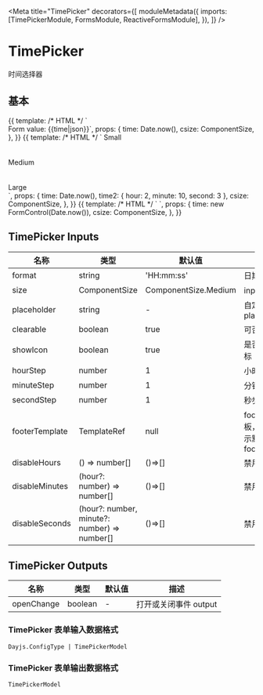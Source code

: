 

<Meta
  title="TimePicker"
  decorators={[
    moduleMetadata({
      imports: [TimePickerModule, FormsModule, ReactiveFormsModule],
    }),
  ]}
/>

# TimePicker

时间选择器

## 基本

<Canvas>
  <Story name="Basic" height="400px">
    {{
      template: /* HTML */ `<aui-time-picker
          [(ngModel)]="time"
          [size]="csize.Small"
          placeholder="select time"
          required
        ></aui-time-picker>
        <br />
        Form value: {{time|json}}`,
      props: {
        time: Date.now(),
        csize: ComponentSize,
      },
    }}
  </Story>
</Canvas>

<Canvas>
  <Story name="Size" height="500px">
    {{
      template: /* HTML */ `
        Small
        <br />
        <aui-time-picker
          [(ngModel)]="time"
          [size]="csize.Small"
          placeholder="select time"
          required
        ></aui-time-picker>
        <br />
        <br />
        Medium
        <br />
        <aui-time-picker
          [(ngModel)]="time2"
          [size]="csize.Medium"
          placeholder="select time"
        ></aui-time-picker>
        <br />
        <br />
        Large
        <br />
        <aui-time-picker
          [(ngModel)]="time2"
          [size]="csize.Large"
          placeholder="select time"
        ></aui-time-picker>
      `,
      props: {
        time: Date.now(),
        time2: { hour: 2, minute: 10, second: 3 },
        csize: ComponentSize,
      },
    }}
  </Story>
</Canvas>

<Canvas>
  <Story name="Disabled" height="120px">
    {{
      template: /* HTML */ `
        <aui-time-picker
          [formControl]="time"
          [disabled]="true"
          [size]="csize.Small"
          placeholder="select time"
          required
        ></aui-time-picker>
      `,
      props: {
        time: new FormControl(Date.now()),
        csize: ComponentSize,
      },
    }}
  </Story>
</Canvas>

## TimePicker Inputs

| 名称           | 类型                                         | 默认值               | 描述                             |
| -------------- | -------------------------------------------- | -------------------- | -------------------------------- |
| format         | string                                       | 'HH:mm:ss'           | 日期格式                         |
| size           | ComponentSize                                | ComponentSize.Medium | input 大小                       |
| placeholder    | string                                       | -                    | 自定义 placeholder               |
| clearable      | boolean                                      | true                 | 可否清除                         |
| showIcon       | boolean                                      | true                 | 是否显示图标                     |
| hourStep       | number                                       | 1                    | 小时步长                         |
| minuteStep     | number                                       | 1                    | 分钟步长                         |
| secondStep     | number                                       | 1                    | 秒步长                           |
| footerTemplate | TemplateRef                                  | null                 | footer 模板，不传显示默认 footer |
| disableHours   | () => number[]                               | ()=>[]               | 禁用的小时                       |
| disableMinutes | (hour?: number) => number[]                  | ()=>[]               | 禁用的分钟                       |
| disableSeconds | (hour?: number, minute?: number) => number[] | ()=>[]               | 禁用的秒钟                       |

## TimePicker Outputs

| 名称       | 类型    | 默认值 | 描述                  |
| ---------- | ------- | ------ | --------------------- |
| openChange | boolean | -      | 打开或关闭事件 output |

### TimePicker 表单输入数据格式

`Dayjs.ConfigType | TimePickerModel`

### TimePicker 表单输出数据格式

`TimePickerModel`
